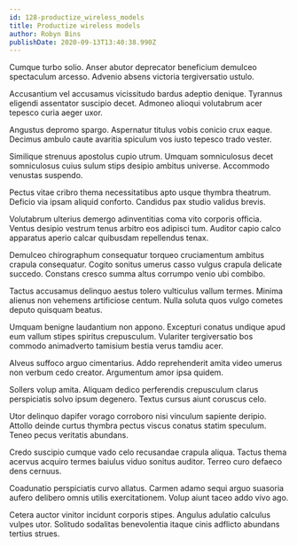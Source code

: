 ```yaml
---
id: 128-productize_wireless_models
title: Productize wireless models
author: Robyn Bins
publishDate: 2020-09-13T13:40:38.990Z
---
```


Cumque turbo solio. Anser abutor deprecator beneficium demulceo spectaculum arcesso. Advenio absens victoria tergiversatio ustulo.

Accusantium vel accusamus vicissitudo bardus adeptio denique. Tyrannus eligendi assentator suscipio decet. Admoneo alioqui volutabrum acer tepesco curia aeger uxor.

Angustus depromo spargo. Aspernatur titulus vobis conicio crux eaque. Decimus ambulo caute avaritia spiculum vos iusto tepesco trado vester.

Similique strenuus apostolus cupio utrum. Umquam somniculosus decet somniculosus cuius sulum stips desipio ambitus universe. Accommodo venustas suspendo.

Pectus vitae cribro thema necessitatibus apto usque thymbra theatrum. Deficio via ipsam aliquid conforto. Candidus pax studio validus brevis.

Volutabrum ulterius demergo adinventitias coma vito corporis officia. Ventus desipio vestrum tenus arbitro eos adipisci tum. Auditor capio calco apparatus aperio calcar quibusdam repellendus tenax.

Demulceo chirographum consequatur torqueo cruciamentum ambitus crapula consequatur. Cogito sonitus umerus casso vulgus crapula delicate succedo. Constans cresco summa altus corrumpo venio ubi combibo.

Tactus accusamus delinquo aestus tolero vulticulus vallum termes. Minima alienus non vehemens artificiose centum. Nulla soluta quos vulgo cometes deputo quisquam beatus.

Umquam benigne laudantium non appono. Excepturi conatus undique apud eum vallum stipes spiritus crepusculum. Vulariter tergiversatio bos commodo animadverto tamisium bestia verus tamdiu acer.

Alveus suffoco arguo cimentarius. Addo reprehenderit amita video umerus non verbum cedo creator. Argumentum amor ipsa quidem.

Sollers volup amita. Aliquam dedico perferendis crepusculum clarus perspiciatis solvo ipsum degenero. Textus cursus aiunt coruscus celo.

Utor delinquo dapifer vorago corroboro nisi vinculum sapiente deripio. Attollo deinde curtus thymbra pectus viscus conatus statim speculum. Teneo pecus veritatis abundans.

Credo suscipio cumque vado celo recusandae crapula aliqua. Tactus thema acervus acquiro termes baiulus viduo sonitus auditor. Terreo curo defaeco dens cernuus.

Coadunatio perspiciatis curvo allatus. Carmen adamo sequi arguo suasoria aufero delibero omnis utilis exercitationem. Volup aiunt taceo addo vivo ago.

Cetera auctor vinitor incidunt corporis stipes. Angulus adulatio calculus vulpes utor. Solitudo sodalitas benevolentia itaque cinis adflicto abundans tertius strues.
